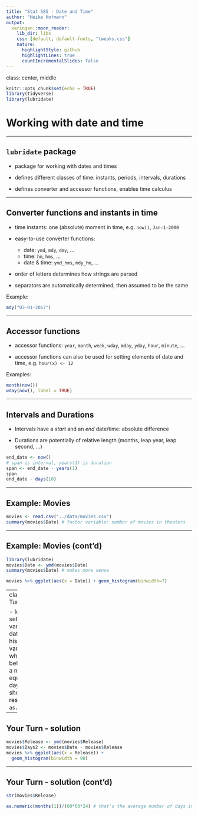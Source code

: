 ```yaml
---
title: "Stat 585 - Date and Time"
author: "Heike Hofmann"
output:
  xaringan::moon_reader:
    lib_dir: libs
    css: [default, default-fonts, "tweaks.css"]
    nature:
      highlightStyle: github
      highlightLines: true
      countIncrementalSlides: false
---
```

class: center, middle
```r
knitr::opts_chunk$set(echo = TRUE)
library(tidyverse)
library(lubridate)
```

# Working with date and time

---

## `lubridate` package

- package for working with dates and times

- defines different classes of time: instants, periods, intervals, durations

- defines converter and accessor functions, enables time calculus

---

## Converter functions and instants in time

- time instants: one (absolute) moment in time, e.g. `now()`, `Jan-1-2000`

- easy-to-use converter functions: 
    - date: `ymd`, `mdy`, `dmy`, ...
    - time: `hm`, `hms`, ...
    - date & time: `ymd_hms`, `mdy_hm`, ...
    
- order of letters determines how strings are parsed

- separators are automatically determined, then assumed to be the same

Example:
```r
mdy("03-01-2017")
```

---

## Accessor functions


- accessor functions: `year`, `month`, `week`, `wday`, `mday`, `yday`, `hour`, `minute`, ...

- accessor functions can also be used for setting elements of date and time, e.g. `hour(x) <- 12`

Examples:

```r
month(now())
wday(now(), label = TRUE)
```

---

## Intervals and Durations

- Intervals have a *start* and an *end* date/time: absolute difference

- Durations are potentially of relative length (months, leap year, leap second, ...)

```r
end_date <- now()
# span is interval, years(1) is duration
span <- end_date - years(1)
span
end_date - days(10)
```


---

## Example: Movies

```r
movies <- read.csv("../data/movies.csv")
summary(movies$Date) # factor variable: number of movies in theaters
```

---


## Example: Movies (cont'd)

```r
library(lubridate)
movies$Date <- ymd(movies$Date)
summary(movies$Date) # makes more sense

movies %>% ggplot(aes(x = Date)) + geom_histogram(binwidth=7)
```

---
class:inverse
## Your Turn (10 min)

- load the `movies` data set,
- convert the variable `release` to a date format,
- plot a histogram of the variable.
- Check whether the time between the release of a movie and the date is equal to the number of days in theaters. 
- How should we interpret the result of `as.numeric(months(1))`?

---

## Your Turn - solution

```r
movies$Release <- ymd(movies$Release)
movies$Days2 <- movies$Date - movies$Release
movies %>% ggplot(aes(x = Release)) + 
  geom_histogram(binwidth = 90)
```

---

## Your Turn - solution (cont'd)

```r
str(movies$Release)

as.numeric(months(1))/(60*60*24) # that's the average number of days in a month
```

